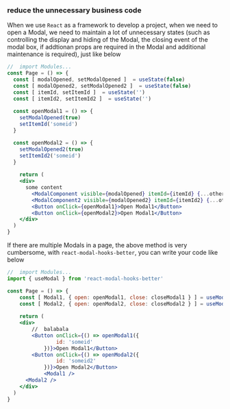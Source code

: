 ### reduce the unnecessary business code


When we use `React` as a framework to develop a project, when we need to open a Modal, we need to maintain a lot of unnecessary states (such as controlling the display and hiding of the Modal, the closing event of the modal box, if addtionan props are required in the Modal and additional maintenance is required), just like below


```jsx
//	import Modules...
const Page = () => {
  const [ modalOpened, setModalOpened ]  = useState(false)
  const [ modalOpened2, setModalOpened2 ]  = useState(false)
  const [ itemId, setItemId ]  = useState('')
  const [ itemId2, setItemId2 ]  = useState('')
  
  const openModal1 = () => {
    setModalOpened(true)
    setItemId('someid')
  }

  const openModal2 = () => {
    setModalOpened2(true)
    setItemId2('someid')
  }
 	
	return (
  	<div>
      some content
    	<ModalComponent visible={modalOpened} itemId={itemId} {...otherProps} onCancel={() => setModalOpened(false)} />
    	<ModalComponent2 visible={modalOpened2} itemId={itemId2} {...otherProps} onCancel={() => setModalOpened2(false)} />
    	<Button onClick={openModal1}>Open Modal1</Button>
    	<Button onClick={openModal2}>Open Modal1</Button>
    </div>
  )
}
```

If there are multiple Modals in a page, the above method is very cumbersome, with `react-modal-hooks-better`, you can write your code like below

```jsx
//	import Modules...
import { useModal } from 'react-modal-hooks-better'

const Page = () => {
  	const [ Modal1, { open: openModal1, close: closeModal1 } ] = useModal('module1-id', (props) => <ModalComponent {...props} onCancel={closeModal1} />)
  	const [ Modal2, { open: openModal2, close: closeModal2 } ] = useModal('module1-id', (props) => <ModalComponent {...props} onCancel={closeModal2} />)
  
  	return (
  	<div>
    	//	balabala
    	<Button onClick={() => openModal1({
				id: 'someid'
			})}>Open Modal1</Button>
    	<Button onClick={() => openModal2({
				id: 'someid2'
			})}>Open Modal2</Button>
			<Modal1 />
      <Modal2 />
    </div>
  )
}
```